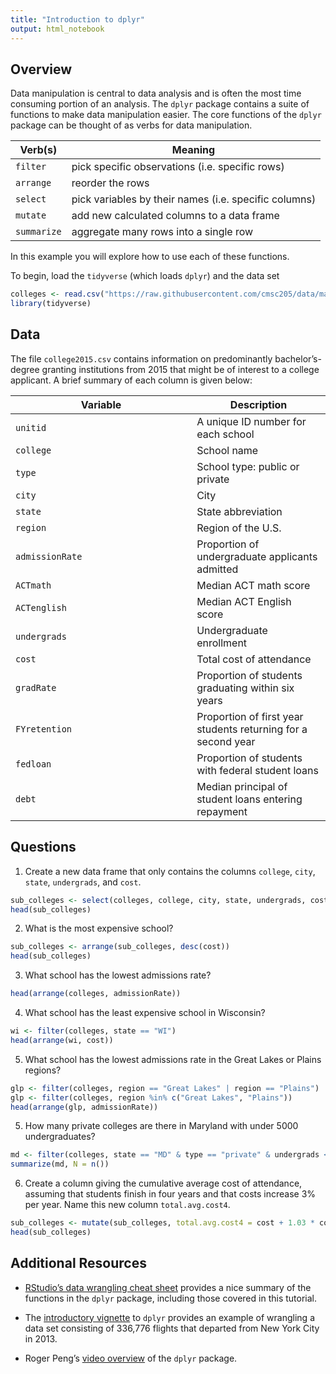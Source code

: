 ```yaml
---
title: "Introduction to dplyr"
output: html_notebook
---
```


## Overview

Data manipulation is central to data analysis and is often the most time consuming portion of an analysis. The `dplyr` package contains a suite of functions to make data manipulation easier. The core functions of the `dplyr` package can be thought of as verbs for data manipulation.


Verb(s)               | Meaning
------------ | -----------------------------------------------------
`filter`     | pick specific observations (i.e. specific rows)
`arrange`    | reorder the rows
`select`     | pick variables by their names (i.e. specific columns)
`mutate`     | add new calculated columns to a data frame
`summarize`  | aggregate many rows into a single row 


In this example you will explore how to use each of these functions.

To begin, load the `tidyverse` (which loads `dplyr`) and the data set

```r
colleges <- read.csv("https://raw.githubusercontent.com/cmsc205/data/master/colleges2015.csv")
library(tidyverse)
```


## Data 

The file `college2015.csv` contains information on predominantly bachelor's-degree granting institutions from 2015 that might be of interest to a college applicant. A brief summary of each column is given below:


Variable        | Description
--------------- | -----------
`unitid`        | A unique ID number for each school
`college`       | School name
`type`          | School type: public or private
`city`          | City
`state`         | State abbreviation
`region`        | Region of the U.S.
`admissionRate` | Proportion of undergraduate applicants admitted
`ACTmath`       | Median ACT math score
`ACTenglish`    | Median ACT English score
`undergrads`    | Undergraduate enrollment
`cost`          | Total cost of attendance
`gradRate`      | Proportion of students graduating within six years
`FYretention`   | Proportion of first year students returning for a second year
`fedloan`       | Proportion of students with federal student loans
`debt`          | Median principal of student loans entering repayment



## Questions

1) Create a new data frame that only contains the columns `college`, `city`, `state`, `undergrads`, and `cost`.

```r
sub_colleges <- select(colleges, college, city, state, undergrads, cost)
head(sub_colleges)
```

2) What is the most expensive school? 

```r
sub_colleges <- arrange(sub_colleges, desc(cost))
head(sub_colleges)
```

3) What school has the lowest admissions rate? 

```r
head(arrange(colleges, admissionRate))
```

4) What school has the least expensive school in Wisconsin?

```r
wi <- filter(colleges, state == "WI")
head(arrange(wi, cost))
```

5) What school has the lowest admissions rate in the Great Lakes or Plains regions?

```r
glp <- filter(colleges, region == "Great Lakes" | region == "Plains")
glp <- filter(colleges, region %in% c("Great Lakes", "Plains"))
head(arrange(glp, admissionRate))
```

5) How many private colleges are there in Maryland with under 5000 undergraduates?

```r
md <- filter(colleges, state == "MD" & type == "private" & undergrads < 5000)
summarize(md, N = n())
```


6) Create a column giving the cumulative average cost of attendance, assuming that students finish in four years and that costs increase 3% per year. Name this new column `total.avg.cost4`.

```r
sub_colleges <- mutate(sub_colleges, total.avg.cost4 = cost + 1.03 * cost + 1.03^2 * cost + 1.03^3 * cost)
head(sub_colleges)
```




## Additional Resources

* [RStudio's data wrangling cheat sheet](https://www.rstudio.com/wp-content/uploads/2015/02/data-wrangling-cheatsheet.pdf) provides a nice summary of the functions in the `dplyr` package, including those covered in this tutorial.

* The [introductory vignette](https://cran.rstudio.com/web/packages/dplyr/vignettes/introduction.html) to `dplyr` provides an example of wrangling a data set consisting of 336,776 flights that departed from New York City in 2013.

* Roger Peng's [video overview](https://www.youtube.com/watch?v=aywFompr1F4&feature=youtu.be) of the `dplyr` package.